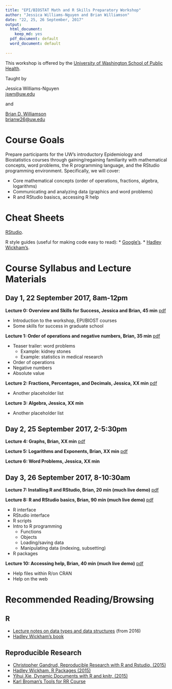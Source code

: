 ```yaml
---
title: "EPI/BIOSTAT Math and R Skills Preparatory Workshop"
author: "Jessica Williams-Nguyen and Brian Williamson"
date: "22, 25, 26 September, 2017"
output:
  html_document:
    keep_md: yes
  pdf_document: default
  word_document: default
  
---
```

  
  This workshop is offered by the 
[University of Washington School of Public Health](http://sph.washington.edu/).
  
Taught by

Jessica Williams-Nguyen
<br/>
  [jswn@uw.edu](mailto:jswn@uw.edu)

and

[Brian D. Williamson](http://bdwilliamson.github.io)
<br/>
  [brianw26@uw.edu](mailto:brianw26@uw.edu)

# Course Goals
Prepare participants for the UW's introductory Epidemiology and Biostatistics courses through gaining/regaining familiarity with mathematical concepts, word problems, the R programming language, and the RStudio programming environment. Specifically, we will cover:

* Core mathematical concepts (order of operations, fractions, algebra, logarithms)
* Communicating and analyzing data (graphics and word problems)
* R and RStudio basiscs, accessing R help

# Cheat Sheets

[RStudio](https://www.rstudio.com/resources/cheatsheets/).

R style guides (useful for making code easy to read):
* [Google's](https://google.github.io/styleguide/Rguide.xml).
* [Hadley Wickham's](http://adv-r.had.co.nz/Style.html).

# Course Syllabus and Lecture Materials

## Day 1, 22 September 2017, 8am-12pm

**Lecture 0: Overview and Skills for Success, Jessica and Brian, 45 min** [pdf](day_1_session_1/day_1_session_1_overview.pdf)

* Introduction to the workshop, EPI/BIOST courses
* Some skills for success in graduate school

**Lecture 1: Order of operations and negative numbers, Brian, 35 min** [pdf](day_1_session_1/day_1_session_1_order-of-ops_negatives.pdf)

* Teaser trailer: word problems
    * Example: kidney stones
    * Example: statistics in medical research
* Order of operations
* Negative numbers
* Absolute value

**Lecture 2: Fractions, Percentages, and Decimals, Jessica, XX min** [pdf](placeholder)

* Another placeholder list

**Lecture 3: Algebra, Jessica, XX min**

* Another placeholder list

## Day 2, 25 September 2017, 2-5:30pm

**Lecture 4: Graphs, Brian, XX min** [pdf](day_2_session_1/day_2_session_1_graphs.pdf)

**Lecture 5: Logarithms and Exponents, Brian, XX min** [pdf](day_2_session_1/day_2_session_1_log.pdf)

**Lecture 6: Word Problems, Jessica, XX min**

## Day 3, 26 September 2017, 8-10:30am

**Lecture 7: Installing R and RStudio, Brian, 20 min (much live demo)** [pdf](day_3_session_1/day_3_session_1_install.pdf)

**Lecture 8: R and RStudio basics, Brian, 90 min (much live demo)** [pdf](day_3_session_1/day_3_session_1_basics.pdf)

* R interface
* RStudio interface
* R scripts
* Intro to R programming
    * Functions
    * Objects
    * Loading/saving data
    * Manipulating data (indexing, subsetting)
* R packages

**Lecture 10: Accessing help, Brian, 40 min (much live demo)** [pdf](day_3_session_1/day_3_session_1_help.pdf)

* Help files within R/on CRAN
* Help on the web

# Recommended Reading/Browsing

## R
* [Lecture notes on data types and data structures](2016-materials/day_3_session_1_datatypes.html) (from 2016)
* [Hadley Wickham's book](http://adv-r.had.co.nz/)

## Reproducible Research

* [Christopher Gandrud, Reproducible Research with R and Rstudio, (2015)](http://www.amazon.com/Reproducible-Research-Studio-Second-Chapman-ebook/dp/B010ACWGBI/ref=tmm_kin_title_0?_encoding=UTF8&sr=&qid=)
* [Hadley Wickham, R Packages (2015)](http://www.amazon.com/R-Packages-Hadley-Wickham-ebook/dp/B00VAYCHL0/ref=pd_sim_351_6?ie=UTF8&refRID=1E8HS30WBHRCW45SEWXM)
* [Yihui Xie, Dynamic Documents with R and knitr, (2015)](http://www.amazon.com/Dynamic-Documents-knitr-Second-Chapman-ebook/dp/B00ZBYPJEW/ref=tmm_kin_title_0?_encoding=UTF8&sr=&qid=)
* [Karl Broman's Tools for RR Course](http://kbroman.org/Tools4RR/)